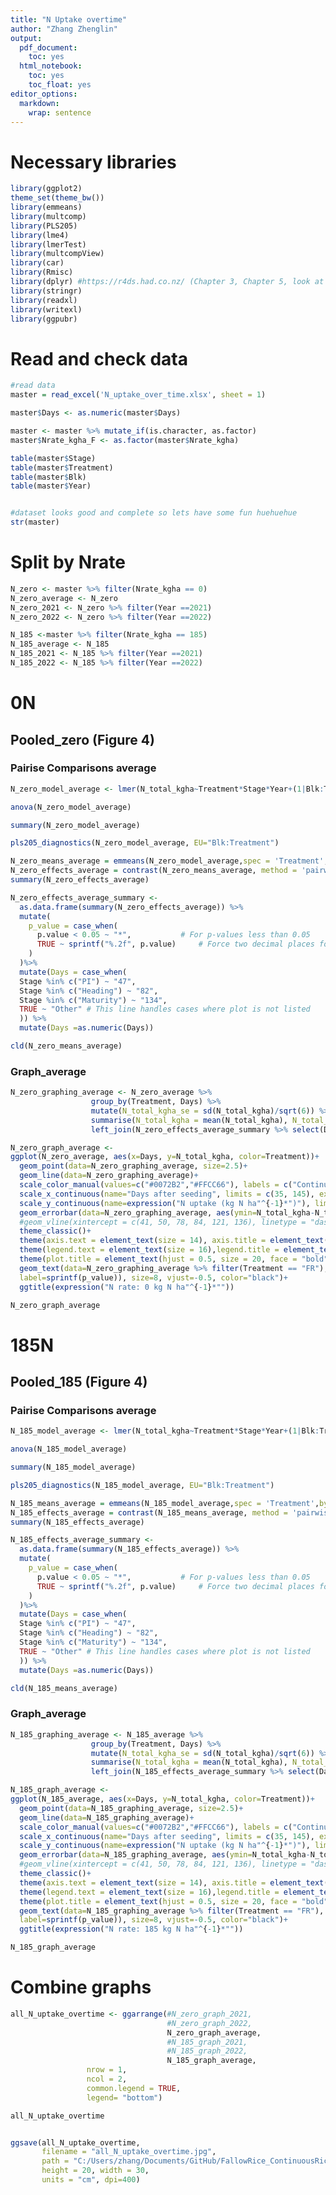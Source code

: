 ```yaml
---
title: "N Uptake overtime"
author: "Zhang Zhenglin"
output:
  pdf_document:
    toc: yes
  html_notebook:
    toc: yes
    toc_float: yes
editor_options:
  markdown:
    wrap: sentence
---
```



# Necessary libraries

```r
library(ggplot2)
theme_set(theme_bw())
library(emmeans)
library(multcomp)
library(PLS205)
library(lme4)
library(lmerTest)
library(multcompView)
library(car)
library(Rmisc) 
library(dplyr) #https://r4ds.had.co.nz/ (Chapter 3, Chapter 5, look at filter and select)
library(stringr) 
library(readxl)
library(writexl)
library(ggpubr)

```

# Read and check data

```r
#read data
master = read_excel('N_uptake_over_time.xlsx', sheet = 1) 

master$Days <- as.numeric(master$Days) 

master <- master %>% mutate_if(is.character, as.factor)
master$Nrate_kgha_F <- as.factor(master$Nrate_kgha)

table(master$Stage)
table(master$Treatment)
table(master$Blk)
table(master$Year)


#dataset looks good and complete so lets have some fun huehuehue
str(master)
```

# Split by Nrate

```r
N_zero <- master %>% filter(Nrate_kgha == 0)
N_zero_average <- N_zero
N_zero_2021 <- N_zero %>% filter(Year ==2021) 
N_zero_2022 <- N_zero %>% filter(Year ==2022)

N_185 <-master %>% filter(Nrate_kgha == 185)
N_185_average <- N_185
N_185_2021 <- N_185 %>% filter(Year ==2021)
N_185_2022 <- N_185 %>% filter(Year ==2022)
```

# 0N 

## Pooled_zero (Figure 4)

### Pairise Comparisons average

```r
N_zero_model_average <- lmer(N_total_kgha~Treatment*Stage*Year+(1|Blk:Treatment)+(1|Blk), data = N_zero_average)

anova(N_zero_model_average)

summary(N_zero_model_average)

pls205_diagnostics(N_zero_model_average, EU="Blk:Treatment")

N_zero_means_average = emmeans(N_zero_model_average,spec = 'Treatment',by = 'Stage')
N_zero_effects_average = contrast(N_zero_means_average, method = 'pairwise', adjust = "tukey")
summary(N_zero_effects_average)

N_zero_effects_average_summary <- 
  as.data.frame(summary(N_zero_effects_average)) %>% 
  mutate(
    p_value = case_when(
      p.value < 0.05 ~ "*",           # For p-values less than 0.05
      TRUE ~ sprintf("%.2f", p.value)     # Force two decimal places for all other p-values
    )
  )%>%
  mutate(Days = case_when(
  Stage %in% c("PI") ~ "47",
  Stage %in% c("Heading") ~ "82",
  Stage %in% c("Maturity") ~ "134",
  TRUE ~ "Other" # This line handles cases where plot is not listed
  )) %>%
  mutate(Days =as.numeric(Days))

cld(N_zero_means_average)
```

### Graph_average

```r
N_zero_graphing_average <- N_zero_average %>% 
                  group_by(Treatment, Days) %>%
                  mutate(N_total_kgha_se = sd(N_total_kgha)/sqrt(6)) %>%
                  summarise(N_total_kgha = mean(N_total_kgha), N_total_kgha_se = mean(N_total_kgha_se))%>%
                  left_join(N_zero_effects_average_summary %>% select(Days, p_value), by = "Days") 

N_zero_graph_average <- 
ggplot(N_zero_average, aes(x=Days, y=N_total_kgha, color=Treatment))+
  geom_point(data=N_zero_graphing_average, size=2.5)+
  geom_line(data=N_zero_graphing_average)+
  scale_color_manual(values=c("#0072B2","#FFCC66"), labels = c("Continuous Rice (CR)", "Fallow Rice (FR)"))+
  scale_x_continuous(name="Days after seeding", limits = c(35, 145), expand = c(0, 0), breaks = seq(0, 150, by = 20))+
  scale_y_continuous(name=expression("N uptake (kg N ha"^{-1}*")"), limits = c(0, 255), expand = c(0, 0), breaks = seq(0, 250, by = 50))+
  geom_errorbar(data=N_zero_graphing_average, aes(ymin=N_total_kgha-N_total_kgha_se, ymax=N_total_kgha+N_total_kgha_se), width=3)+
  #geom_vline(xintercept = c(41, 50, 78, 84, 121, 136), linetype = "dashed", color = "black") +
  theme_classic()+
  theme(axis.text = element_text(size = 14), axis.title = element_text(size=16))+
  theme(legend.text = element_text(size = 16),legend.title = element_text(size = 18))+
  theme(plot.title = element_text(hjust = 0.5, size = 20, face = "bold"))+
  geom_text(data=N_zero_graphing_average %>% filter(Treatment == "FR"), aes(x=Days, y=N_total_kgha+N_total_kgha_se+5,
  label=sprintf(p_value)), size=8, vjust=-0.5, color="black")+
  ggtitle(expression("N rate: 0 kg N ha"^{-1}*""))

N_zero_graph_average
```


# 185N 

## Pooled_185 (Figure 4)

### Pairise Comparisons average

```r
N_185_model_average <- lmer(N_total_kgha~Treatment*Stage*Year+(1|Blk:Treatment)+(1|Blk), data = N_185_average)

anova(N_185_model_average)

summary(N_185_model_average)

pls205_diagnostics(N_185_model_average, EU="Blk:Treatment")

N_185_means_average = emmeans(N_185_model_average,spec = 'Treatment',by = 'Stage')
N_185_effects_average = contrast(N_185_means_average, method = 'pairwise', adjust = "tukey")
summary(N_185_effects_average)

N_185_effects_average_summary <- 
  as.data.frame(summary(N_185_effects_average)) %>% 
  mutate(
    p_value = case_when(
      p.value < 0.05 ~ "*",           # For p-values less than 0.05
      TRUE ~ sprintf("%.2f", p.value)     # Force two decimal places for all other p-values
    )
  )%>%
  mutate(Days = case_when(
  Stage %in% c("PI") ~ "47",
  Stage %in% c("Heading") ~ "82",
  Stage %in% c("Maturity") ~ "134",
  TRUE ~ "Other" # This line handles cases where plot is not listed
  )) %>%
  mutate(Days =as.numeric(Days))

cld(N_185_means_average)
```

### Graph_average

```r
N_185_graphing_average <- N_185_average %>% 
                  group_by(Treatment, Days) %>%
                  mutate(N_total_kgha_se = sd(N_total_kgha)/sqrt(6)) %>%
                  summarise(N_total_kgha = mean(N_total_kgha), N_total_kgha_se = mean(N_total_kgha_se))%>%
                  left_join(N_185_effects_average_summary %>% select(Days, p_value), by = "Days") 

N_185_graph_average <- 
ggplot(N_185_average, aes(x=Days, y=N_total_kgha, color=Treatment))+
  geom_point(data=N_185_graphing_average, size=2.5)+
  geom_line(data=N_185_graphing_average)+
  scale_color_manual(values=c("#0072B2","#FFCC66"), labels = c("Continuous Rice (CR)", "Fallow Rice (FR)"))+
  scale_x_continuous(name="Days after seeding", limits = c(35, 145), expand = c(0, 0), breaks = seq(0, 150, by = 20))+
  scale_y_continuous(name=expression("N uptake (kg N ha"^{-1}*")"), limits = c(0, 255), expand = c(0, 0), breaks = seq(0, 250, by = 50))+
  geom_errorbar(data=N_185_graphing_average, aes(ymin=N_total_kgha-N_total_kgha_se, ymax=N_total_kgha+N_total_kgha_se), width=3)+
  #geom_vline(xintercept = c(41, 50, 78, 84, 121, 136), linetype = "dashed", color = "black") +
  theme_classic()+
  theme(axis.text = element_text(size = 14), axis.title = element_text(size=16))+
  theme(legend.text = element_text(size = 16),legend.title = element_text(size = 18))+
  theme(plot.title = element_text(hjust = 0.5, size = 20, face = "bold"))+
  geom_text(data=N_185_graphing_average %>% filter(Treatment == "FR"), aes(x=Days, y=N_total_kgha+N_total_kgha_se+5,
  label=sprintf(p_value)), size=8, vjust=-0.5, color="black")+
  ggtitle(expression("N rate: 185 kg N ha"^{-1}*""))

N_185_graph_average
```

# Combine graphs

```r
all_N_uptake_overtime <- ggarrange(#N_zero_graph_2021,
                                   #N_zero_graph_2022,
                                   N_zero_graph_average,
                                   #N_185_graph_2021,
                                   #N_185_graph_2022,
                                   N_185_graph_average,
                 nrow = 1,
                 ncol = 2,
                 common.legend = TRUE,
                 legend= "bottom")

all_N_uptake_overtime


ggsave(all_N_uptake_overtime, 
       filename = "all_N_uptake_overtime.jpg", 
       path = "C:/Users/zhang/Documents/GitHub/FallowRice_ContinuousRice_AgronomicPerformance/Figures",
       height = 20, width = 30, 
       units = "cm", dpi=400)

```

